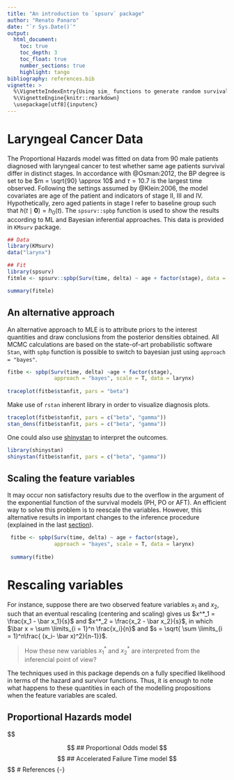 ```yaml
---
title: "An introduction to `spsurv` package"
author: "Renato Panaro"
date: "`r Sys.Date()`"
output:
  html_document:
    toc: true
    toc_depth: 3
    toc_float: true
    number_sections: true
    highlight: tango
bibliography: references.bib
vignette: >
  %\VignetteIndexEntry{Using sim_ functions to generate random survival times from parametric models}
  %\VignetteEngine{knitr::rmarkdown}
  \usepackage[utf8]{inputenc}
---
```


# Laryngeal Cancer Data

The Proportional Hazards model was fitted on data from 90 male patients diagnosed with laryngeal cancer to test whether same age patients survival differ in distinct stages. In accordance with @Osman:2012, the BP degree is set to be $m = \sqrt{90} \approx 10$ and $\tau = 10.7$ is the largest time observed. Following the settings assumed by @Klein:2006, the model covariates are age of the patient and indicators of stage II, III and IV. Hypothetically, zero aged patients in stage I refer to baseline group such that $h(t \mid \mathbf{0})=h_0(t)$. The `spsurv::spbp` function is used to show the results according to ML and Bayesian inferential approaches. This data is provided in `KMsurv` package.

```r
## Data
library(KMsurv)
data("larynx")

## Fit
library(spsurv)
fitmle <- spsurv::spbp(Surv(time, delta) ~ age + factor(stage), data = larynx, scale = T)

summary(fitmle)

```
## An alternative approach

An alternative approach to MLE is to attribute priors to the interest quantities and draw conclusions from the posterior densities obtained. All MCMC calculations are based on the state-of-art probabilistic software `Stan`, with `spbp` function is possible to switch to bayesian just using `approach = "bayes"`.

```r
fitbe <- spbp(Surv(time, delta) ~age + factor(stage),
               approach = "bayes", scale = T, data = larynx)
 
traceplot(fitbe$stanfit, pars = "beta")
```

Make use of `rstan` inherent library in order to visualize diagnosis plots.

```r
traceplot(fitbe$stanfit, pars = c("beta", "gamma"))
stan_dens(fitbe$stanfit, pars = c("beta", "gamma"))
```
One could also use [shinystan](https://mc-stan.org/users/interfaces/shinystan) to interpret the outcomes.

```r
library(shinystan)
shinystan(fitbe$stanfit, pars = c("beta", "gamma"))
```

## Scaling the feature variables
It may occur non satisfactory results due to the overflow in the argument of the exponential function of the survival models (PH, PO or AFT). An efficient way to solve this problem is to reescale the variables. However, this alternative results in important changes to the inference procedure (explained in the last [section](#rescaling-variables)). 

```r
 fitbe <- spbp(Surv(time, delta) ~ age + factor(stage),
               approach = "bayes", scale = T, data = larynx)
 
 summary(fitbe)
```

# Rescaling variables 

For instance, suppose there are two observed feature variables $x_1$ and $x_2$, such that an eventual rescaling (centering and scaling) gives us $x^*_1 = \frac{x_1 - \bar x_1}{s}$ and $x^*_2 = \frac{x_2 - \bar x_2}{s}$, in which $\bar x = \sum \limits_{i = 1}^n \frac{x_i}{n}$ and $s = \sqrt{ \sum \limits_{i = 1}^n\frac{ (x_i- \bar x)^2}{n-1}}$.

> How these new variables $x^*_1$ and $x^*_2$ are interpreted from the inferencial point of view?

The techniques used in this package depends on a fully specified likelihood in terms of the hazard and survivor functions. Thus, it is enough to note what happens to these quantities in each of the modelling propositions when the feature variables are scaled. 

## Proportional Hazards model
$$

$$
## Proportional Odds model
$$
$$
## Accelerated Failure Time model
$$
$$
# References {-}

